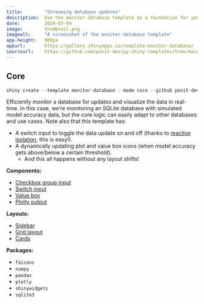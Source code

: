 ```yaml
---
title:        "Streaming database updates"
description:  Use the monitor-database template as a foundation for your next Shiny app.
date:         2024-03-04
image:        thumbnail.png
imagealt:     "A screenshot of the monitor-database template"
app-height:   900px
appurl:       https://gallery.shinyapps.io/template-monitor-database/
sourceurl:    https://github.com/posit-dev/py-shiny-templates/tree/main/monitor-database
---
```


::: {.panel-tabset .shiny-mode-tabset}
## Core
``` python
shiny create --template monitor-database --mode core --github posit-dev/py-shiny-templates
```
:::


Efficiently monitor a database for updates and visualize the data in real-time.
In this case, we're monitoring an SQLite database with simulated model accuracy data, but the core logic can easily adapt to other databases and use cases.
Note also that this template has:

* A switch input to toggle the data update on and off (thanks to [reactive isolation](/docs/reactive-patterns.qmd#isolate-events), this is easy!).
* A dynamically updating plot and value box icons (when model accuracy gets above/below a certain threshold).
  * And this all happens without any layout shifts!


:::: {.grid .tags}
::: {.g-col-6 .g-col-sm-4}

**Components:**

* [Checkbox group input](/components/inputs/checkbox-group/index.qmd)
* [Switch input](/components/inputs/switch/index.qmd)
* [Value box](/components/outputs/value-box/index.qmd)
* [Plotly output](/components/outputs/plot-plotly/index.qmd)

:::
::: {.g-col-6 .g-col-sm-4}

**Layouts:**

* [Sidebar](/layouts/sidebars/index.qmd)
* [Grid layout](/layouts/arrange/index.qmd)
* [Cards](/layouts/panels-cards/index.qmd#content-divided-by-cards)

:::
::: {.g-col-6 .g-col-sm-4}

**Packages:**

* `faicons`
* `numpy`
* `pandas`
* `plotly`
* `shinywidgets`
* `sqlite3`

:::
::::
